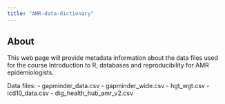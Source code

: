 ```yaml
---
title: "AMR-data-dictionary"
---
```


## About

This web page will provide metadata information about the data files used for the course Introduction to R, databases and reproducibility for AMR epidemiologists.

Data files:
- gapminder_data.csv
- gapminder_wide.csv
- hgt_wgt.csv
- icd10_data.csv
- dig_health_hub_amr_v2.csv
